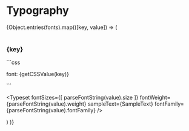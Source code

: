 
<Meta title="Example/Typography" />


# Typography

<div>
{Object.entries(fonts).map(([key, value]) => (<div>

  <br/>
  <h3>{key}</h3>

  <p>```css</p>
  <p>font: <span>{getCSSValue(key)}</span></p>
  <p>```</p>

  <Typeset
    fontSizes={[
      parseFontString(value).size
    ]}
    fontWeight={parseFontString(value).weight}
    sampleText={SampleText}
    fontFamily={parseFontString(value).fontFamily}
  />
</div>)
)}
</div>
